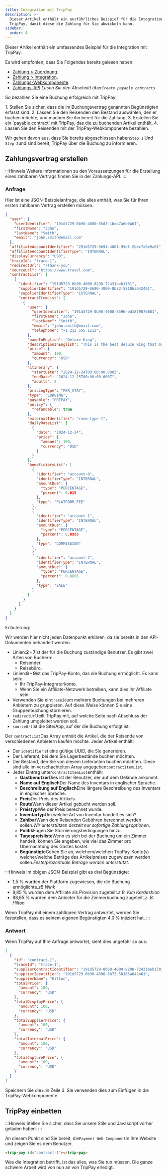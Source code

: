 ```yaml
---
title: Integration mit TripPay
description: >-
  Dieser Artikel enthält ein ausführliches Beispiel für die Integration mit
  TripPay, damit diese die Zahlung für Sie abwickeln kann.
sidebar:
  order: 4
---
```


Dieser Artikel enthält ein umfassendes Beispiel für die Integration mit TripPay.

Es wird empfohlen, dass Sie Folgendes bereits gelesen haben:

* [Zahlung > Zuordnung](/payment/mapping).
* [Zahlung > Integration](/payment/integration).
* [Zahlungs-Webkomponente](/developers/web-components/#payment).
* [Zahlungs-API](/developers/apis/#payment-api).*Lesen Sie den Abschnitt über`Create payable contracts`*

So bezahlen Sie eine Buchung erfolgreich mit TripPay:

<Steps>
  1. Stellen Sie sicher, dass die im Buchungsvertrag genannten Begünstigten erfasst sind.
  2. Lassen Sie den Reisenden den Bestand auswählen, den er buchen möchte, und machen Sie ihn bereit für die Zahlung.
  3. Erstellen Sie ein `payable contract` mit TripPay, das die zu buchenden Artikel enthält.
  4. Lassen Sie den Reisenden mit der TripPay-Webkomponente bezahlen.
</Steps>


Wir gehen davon aus, dass Sie bereits abgeschlossen haben`Step 1` Und `Step 2`und sind bereit, TripPay über die Buchung zu informieren.

## Zahlungsvertrag erstellen

:::Hinweis
Weitere Informationen zu den Voraussetzungen für die Erstellung eines zahlbaren Vertrags finden Sie in der Zahlungs-API.
:::

### Anfrage

Hier ist eine JSON-Beispielanfrage, die alles enthält, was Sie für Ihren ersten zahlbaren Vertrag erstellen müssen.

```json {3-6, 8-9}
{
  "user": {
    "userIdentifier": "191d5729-0b90-4000-85df-1bea7a6e9a01",
    "firstName": "John",
    "lastName": "Smith",
    "email": "john.smith@email.com"
  },
  "affiliateAccountIdentifier": "291d5729-0b91-4001-95df-2bec7a6e9a01",
  "affiliateAccountIdentifierType": "INTERNAL",
  "displayCurrency": "USD",
  "traceId": "trace-1",
  "redirectUrl": "/thank-you",
  "sourceUrl": "https://www.travel.com",
  "contractList": [
    {
      "identifier": "191d5729-0b90-4000-8298-72431beb1701",
      "supplierIdentifier": "191d5729-0b90-4000-8b72-58186a642401",
      "supplierIdentifierType": "EXTERNAL",
      "contractItemList": [
        {
          "user": {
            "userIdentifier": "191d5729-0b90-4000-8596-ed18f9876801",
            "firstName": "John",
            "lastName": "Smith",
            "email": "john.smith@email.com",
            "telephone": "+1 212 555 1212",
          },
          "nameInEnglish": "Deluxe King",
          "descriptionInEnglish": "This is the best deluxe king that money can buy.",
          "price": {
            "amount": 100,
            "currency": "USD"
          },
          "itinerary": {
            "startDate": "2024-12-24T00:00:00.000Z",
            "endDate": "2024-12-25T00:00:00.000Z",
            "adults": 2
          },
          "pricingType": "PER_STAY",
          "type": "LODGING",
          "payable": "PREPAY",
          "policy": {
            "refundable": true
          },
          "externalIdentifier": "room-type-1",
          "dailyRateList": [
            {
              "date": "2024-12-24",
              "price": {
                "amount": 100,
                "currency": "USD"
              }
            }
          ],
          "beneficiaryList": [
            {
              "identifier": "account-0",
              "identifierType": "INTERNAL",
              "amountDue": {
                "type": "PERCENTAGE",
                "percent": 0.015
              },
              "type": "PLATFORM_FEE"
            },
            {
              "identifier": "account-1",
              "identifierType": "INTERNAL",
              "amountDue": {
                "type": "PERCENTAGE",
                "percent": 0.0985
              },
              "type": "COMMISSION"
            },
            {
              "identifier": "account-2",
              "identifierType": "INTERNAL",
              "amountDue": {
                "type": "PERCENTAGE",
                "percent": 0.8865
              },
              "type": "SALE"
            }
          ]
        }
      ]
    }
  ]
}
```

Erläuterung:

Wir werden hier nicht jeden Datenpunkt erklären, da sie bereits in den API-Dokumenten behandelt werden.

* Linien:**2 - 7**ist der für die Buchung zuständige Benutzer. Es gibt zwei Arten von Buchern:
  * Reisender.
  * Reisebüro.
* Linien:**8 - 9**ist das TripPay-Konto, das die Buchung ermöglicht. Es kann sein:
  * Ihr TripPay-Integratorkonto.
  * Wenn Sie ein Affiliate-Netzwerk betreiben, kann dies Ihr Affiliate sein.
* Verwenden Sie ein`traceId`um mehrere Buchungen bei mehreren Anbietern zu gruppieren. Auf diese Weise können Sie eine Gruppenbuchung stornieren.
* `redirectUrl`teilt TripPay mit, auf welche Seite nach Abschluss der Zahlung umgeleitet werden soll.
* `sourceUrl`ist die Site/App, auf der die Buchung erfolgt ist.

Der `contractList`Das Array enthält die Artikel, die der Reisende von verschiedenen Anbietern kaufen möchte. Jeder Artikel enthält:

* Der `identifier`ist eine gültige UUID, die Sie generieren.
* Der Lieferant, bei dem Sie Lagerbestände buchen möchten.
* Der Bestand, den Sie von diesem Lieferanten buchen möchten. Diese sind alle im verschachtelten Array angegeben`contractItemList`.
* Jeder Eintrag unter`contractItemList`enthält:
  * **Gastbenutzer**Dies ist der Benutzer, der auf dem Gelände ankommt.
  * **Name auf Englisch**Der Name des Inventars in englischer Sprache.
  * **Beschreibung auf Englisch**Eine längere Beschreibung des Inventars in englischer Sprache.
  * **Preis**Der Preis des Artikels.
  * **Route**Wann dieser Artikel gebucht werden soll.
  * **Preistyp**Wie der Preis berechnet wurde.
  * **Inventartyp**Um welche Art von Inventar handelt es sich?
  * **Zahlbar**Wann dem Reisenden Gebühren berechnet werden sollen.*Wir unterstützen derzeit nur sofortige Zahlungsoptionen.*
  * **Politik**Fügen Sie Stornierungsbedingungen hinzu.
  * **Tagespreisliste**Wenn es sich bei der Buchung um ein Zimmer handelt, können Sie angeben, wie viel das Zimmer pro Übernachtung des Gastes kostet.
  * **Begünstigte**Geben Sie an, welchem/welchen TripPay-Konto(s) welcher/welche Beträge des Artikelpreises zugewiesen werden sollen.*Feste/prozentuale Beträge werden unterstützt.*

:::Hinweis
Im obigen JSON-Beispiel gibt es drei Begünstigte:

* 1,5 % wurden der Plattform zugewiesen, die die Buchung ermöglichte.*zB Wink*
* 9,85 % wurden dem Affiliate als Provision zugeteilt.*z.B. Kim Kardashian*
* 88,65 % wurden dem Anbieter für die Zimmerbuchung zugeteilt.*z. B. Hilton*

Wenn TripPay mit einem zahlbaren Vertrag antwortet, werden Sie feststellen, dass es seinem eigenen Begünstigten 4,0 % injiziert hat.
:::

### Antwort

Wenn TripPay auf Ihre Anfrage antwortet, sieht dies ungefähr so aus:

```json {3}
[
  {
    "id": "contract-1",
    "traceId": "trace-1",
    "supplierContractIdentifier": "191d5729-0b90-4000-8298-72431beb1701",
    "supplierIdentifier": "191d5729-0b90-4000-8b72-58186a642401",
    "supplierName": "Hilton",
    "totalPrice": {
      "amount": 100,
      "currency": "USD"
    },
    "totalDisplayPrice": {
      "amount": 100,
      "currency": "USD"
    },
    "totalSupplierPrice": {
      "amount": 100,
      "currency": "USD"
    },
    "totalInternalPrice": {
      "amount": 100,
      "currency": "USD"
    },
    "totalCapturePrice": {
      "amount": 100,
      "currency": "USD"
    }
  }
]
```

Speichern Sie die`id`in Zeile 3. Sie verwenden dies zum Einfügen in die TripPay-Webkomponente.

## TripPay einbetten

:::Hinweis
Stellen Sie sicher, dass Sie unsere Stile und Javascript vorher geladen haben.
:::

An diesem Punkt sind Sie bereit, die`Payment Web Component`in Ihre Website und zeigen Sie es dem Benutzer.

```html
<trip-pay id="contract-1"></trip-pay>
```

Was die Integration betrifft, ist das alles, was Sie tun müssen. Die ganze schwere Arbeit wird von nun an von TripPay erledigt.

